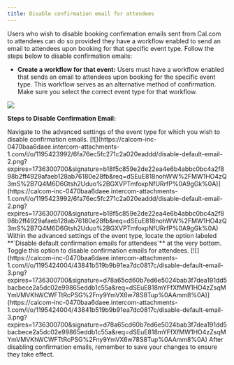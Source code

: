 ```yaml
---
title: Disable confirmation email for attendees
---
```


Users who wish to disable booking confirmation emails sent from Cal.com to attendees can do so provided they have a workflow enabled to send an email to attendees upon booking for that specific event type. Follow the steps below to disable confirmation emails:

- **Create a workflow for that event:** Users must have a workflow enabled that sends an email to attendees upon booking for the specific event type. This workflow serves as an alternative method of confirmation. Make sure you select the correct event type for that workflow.

[![](https://downloads.intercomcdn.com/i/o/1195423432/2c9c9f30ade7ee1ae173118a/disable-default-email-1.png?expires=1736300700&signature=355f39e9d380978670e8d39f8558f1ed6f895466fc02b0deeac68487797d7d97&req=dSEuE818noVcW%2FMW1HO4zR06qoPFOwUqcwWQl6bm09qm8kBenkGkUToi63NP%0ATboqv9IlDwE3eBHy7kA%3D%0A)](https://downloads.intercomcdn.com/i/o/1195423432/2c9c9f30ade7ee1ae173118a/disable-default-email-1.png?expires=1736300700&signature=355f39e9d380978670e8d39f8558f1ed6f895466fc02b0deeac68487797d7d97&req=dSEuE818noVcW%2FMW1HO4zR06qoPFOwUqcwWQl6bm09qm8kBenkGkUToi63NP%0ATboqv9IlDwE3eBHy7kA%3D%0A)

**Steps to Disable Confirmation Email:**

<Steps>
  <Step title="Access Event Settings">
    Navigate to the advanced settings of the event type for which you wish to disable confirmation emails.
    [![](https://calcom-inc-0470baa6daee.intercom-attachments-1.com/i/o/1195423992/6fa76ec5fc271c2a020eaddd/disable-default-email-2.png?expires=1736300700&signature=b18f5c859e2de22ea4e6b4abbc0bc4a2f898b2ff4929afaeb128ab76180e28fb&req=dSEuE818nohWW%2FMW1HO4zQ3mS%2B7Q4M6D6Gtsh2Uduo%2BGXVPTmfoxpNfURrfP%0A9gGk%0A)](https://calcom-inc-0470baa6daee.intercom-attachments-1.com/i/o/1195423992/6fa76ec5fc271c2a020eaddd/disable-default-email-2.png?expires=1736300700&signature=b18f5c859e2de22ea4e6b4abbc0bc4a2f898b2ff4929afaeb128ab76180e28fb&req=dSEuE818nohWW%2FMW1HO4zQ3mS%2B7Q4M6D6Gtsh2Uduo%2BGXVPTmfoxpNfURrfP%0A9gGk%0A)
  </Step>
  <Step title="Toggle Confirmation Email Setting">
    Within the advanced settings of the event type, locate the option labeled **`Disable default confirmation
    emails for attendees`** at the very bottom. Toggle this option to disable confirmation emails for
    attendees.
    [![](https://calcom-inc-0470baa6daee.intercom-attachments-1.com/i/o/1195424004/43841b519b9b91ea7dc0817c/disable-default-email-3.png?expires=1736300700&signature=d78a65cd60b7ed6e5024bab3f7dea191dd5bacbece2a5dc02e99865eddb1c55a&req=dSEuE818mYFfXfMW1HO4zZsqMYmVMVKhWCWFTtRcPSG%2Fny9YmVX6w78S8Tup%0AAmm8%0A)](https://calcom-inc-0470baa6daee.intercom-attachments-1.com/i/o/1195424004/43841b519b9b91ea7dc0817c/disable-default-email-3.png?expires=1736300700&signature=d78a65cd60b7ed6e5024bab3f7dea191dd5bacbece2a5dc02e99865eddb1c55a&req=dSEuE818mYFfXfMW1HO4zZsqMYmVMVKhWCWFTtRcPSG%2Fny9YmVX6w78S8Tup%0AAmm8%0A)
  </Step>
  <Step title="Save Changes">
    After disabling confirmation emails, remember to save your changes to ensure they take effect.
  </Step>
</Steps>
